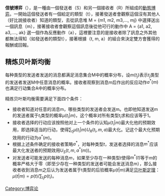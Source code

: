 {{NoteTA
|G1=博弈论
}}
{{article issues
|
{{Expand|time=2011-03-12T10:35:25+00:00}}
{{Expert|time=2011-03-12T10:35:25+00:00}}
{{Primarysources|time=2011-03-12T10:35:25+00:00}}
{{Unreferenced|time=2011-03-12T10:35:25+00:00}}
}}
'''信號博弈'''（{{lang-en|signaling game}}），是一種由一個發送者（S）和另一個接收者（R）所組成的[[動態博弈|動態博弈]]。一開始這個發送者有一個給定的類型（t），接著發送者會觀察這個沒有其他人（好比說接收者）知道的類型，去從訊息堆 M = {m1, m2, m3,..., mj} 中選擇送出一個訊息（m），接著接收者會觀察這個訊息後從他可行的動作中 A = {a1, a2, a3,...., ak} 選一個作為反應動作（a），這裡要注意的是接收者除了訊息之外其他都無法得知（如發送者的類型t），接著根據（t, m, a）的組合來決定雙方會獲得的報酬或回報。

== 精炼贝叶斯均衡 ==
每种类型的发送者发送的消息都满足消息集合M中的概率分布，设<math>m(t_j)</math>表示<math>t_j</math>类型的发送者发送M中任意消息的概率。接收者观察到消息m后作出的反应动作<math>a^*(m)</math>也满足行动集合A中的概率分布。

精炼贝叶斯均衡需要满足下面四个条件：

* 接收者知道对任意的消息m，哪些类型的发送者会发送m。也即他知道发送m的发送者属于<math>t_i</math>类型的概率<math>\mu(t_i|m)</math>，这个概率对所有类型<math>t_i</math>求和应该等于1。
* 接收者选择的行动应该按照他对上一个条件的认知<math>\mu(t_i|m)</math>最大化他的预期效用，即选择适当的行动，使得<math>\sum_{t_i} \mu(t_i|m)U_R(t_i,m,a)</math>最大化。记这个最大化预期效用的行动为<math>a^*(m)</math>。
* 根据上述条件确定的接收者策略<math>a^*</math>，对每种类型<math>t</math>，发送者选择的消息<math>m^*</math>应该最大化发送者的预期效用<math>U_S (t, m,a^*(m))</math>。
* 对发送者可能发送的每种消息<math>m</math>，如果至少存在一种类型<math>t</math>使得<math>m^*(t)</math>等于<math>m</math>的概率严格大于零（即至少存在一种类型的发送者可能会发送消息m），那么接收者收到消息<math>m</math>之后认为发送者属于t类型的后验概率<math>\mu(t|m)</math>满足[[贝叶斯定理|贝叶斯定理]]：<math>\mu(t|m) = p(t)/\sum_{t_i} p(t_i)</math>。

{{博弈论}}

[[Category:博弈论|Category:博弈论]]